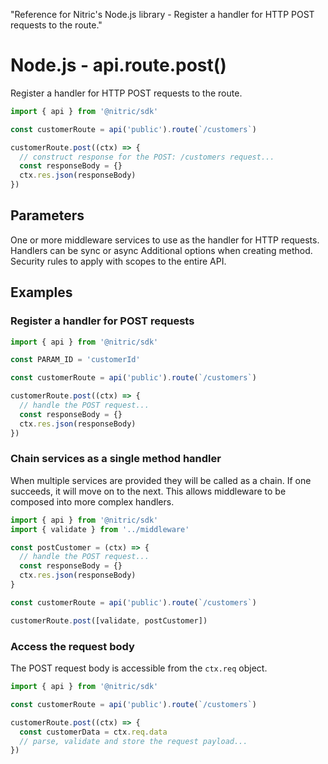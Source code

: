   "Reference for Nitric's Node.js library - Register a handler for HTTP POST requests to the route."

# Node.js - api.route.post()

Register a handler for HTTP POST requests to the route.

```javascript
import { api } from '@nitric/sdk'

const customerRoute = api('public').route(`/customers`)

customerRoute.post((ctx) => {
  // construct response for the POST: /customers request...
  const responseBody = {}
  ctx.res.json(responseBody)
})
```

## Parameters

<Properties>
  <Property name="middleware" required type="HttpMiddleware | HttpMiddleware[]">
    One or more middleware services to use as the handler for HTTP requests.
    Handlers can be sync or async
  </Property>
  <Property name="opts" type="object">
    Additional options when creating method.
    <Properties nested>
      <Property name="security" type="OidcOptions[]">
        Security rules to apply with scopes to the entire API.
      </Property>
    </Properties>
  </Property>
</Properties>

## Examples

### Register a handler for POST requests

```javascript
import { api } from '@nitric/sdk'

const PARAM_ID = 'customerId'

const customerRoute = api('public').route(`/customers`)

customerRoute.post((ctx) => {
  // handle the POST request...
  const responseBody = {}
  ctx.res.json(responseBody)
})
```

### Chain services as a single method handler

When multiple services are provided they will be called as a chain. If one succeeds, it will move on to the next. This allows middleware to be composed into more complex handlers.

```javascript
import { api } from '@nitric/sdk'
import { validate } from '../middleware'

const postCustomer = (ctx) => {
  // handle the POST request...
  const responseBody = {}
  ctx.res.json(responseBody)
}

const customerRoute = api('public').route(`/customers`)

customerRoute.post([validate, postCustomer])
```

### Access the request body

The POST request body is accessible from the `ctx.req` object.

```javascript
import { api } from '@nitric/sdk'

const customerRoute = api('public').route(`/customers`)

customerRoute.post((ctx) => {
  const customerData = ctx.req.data
  // parse, validate and store the request payload...
})
```
